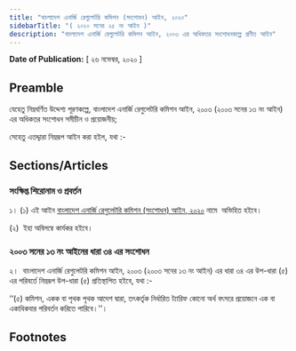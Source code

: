```yaml
---
title: "বাংলাদেশ এনার্জি রেগুলেটরি কমিশন (সংশোধন) আইন, ২০২০"
sidebarTitle: "( ২০২০ সনের ২৫ নং আইন )"
description: "বাংলাদেশ এনার্জি রেগুলেটরি কমিশন আইন, ২০০৩ এর অধিকতর সংশোধনকল্পে প্রণীত আইন"
---
```


**Date of Publication:** [ ২৬ নভেম্বর, ২০২০ ]

## Preamble

যেহেতু নিম্নবর্ণিত উদ্দেশ্য পূরণকল্পে, বাংলাদেশ এনার্জি রেগুলেটরি কমিশন আইন, ২০০৩ (২০০৩ সনের ১৩ নং আইন) এর অধিকতর সংশোধন সমীচীন ও প্রয়োজনীয়;

সেহেতু এতদ্দ্বারা নিম্নরূপ আইন করা হইল, যথা :-

## Sections/Articles

### সংক্ষিপ্ত শিরোনাম ও প্রবর্তন

১। (১) এই আইন [বাংলাদেশ এনার্জি রেগুলেটরি কমিশন (সংশোধন) আইন, ২০২০](/act-1354.html "বাংলাদেশ এনার্জি রেগুলেটরি কমিশন (সংশোধন) আইন, ২০২০") নামে  অভিহিত হইবে।

(২)  ইহা অবিলম্বে কার্যকর হইবে।

### ২০০৩ সনের ১৩ নং আইনের ধারা ৩৪ এর সংশোধন

২।  বাংলাদেশ এনার্জি রেগুলেটরি কমিশন আইন, ২০০৩ (২০০৩ সনের ১৩ নং আইন) এর ধারা ৩৪ এর উপ-ধারা (৫) এর পরিবর্তে নিম্নরূপ উপ-ধারা (৫) প্রতিস্থাপিত হইবে, যথা :-

‘‘(৫) কমিশন, একক বা পৃথক পৃথক আদেশ দ্বারা, তৎকর্তৃক নির্ধারিত ট্যারিফ কোনো অর্থ বৎসরে প্রয়োজনে এক বা একাধিকবার পরিবর্তন করিতে পারিবে।’’।

## Footnotes
